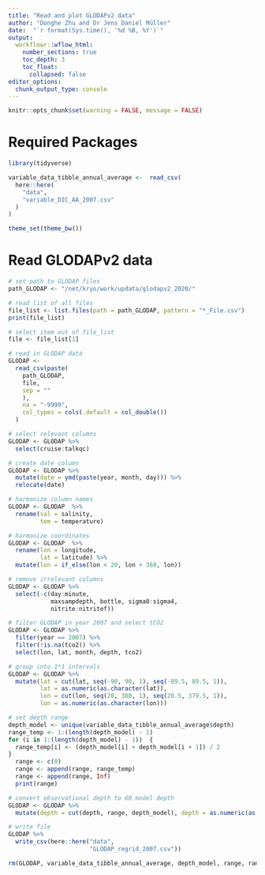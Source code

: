 ```yaml
---
title: "Read and plot GLODAPv2 data"
author: "Donghe Zhu and Dr Jens Daniel Müller"
date:  "`r format(Sys.time(), '%d %B, %Y')`"
output: 
  workflowr::wflow_html:
    number_sections: true
    toc_depth: 3
    toc_float:
      collapsed: false
editor_options:
  chunk_output_type: console
---
```



```r
knitr::opts_chunk$set(warning = FALSE, message = FALSE)
```

# Required Packages
```r
library(tidyverse)
```

```r

variable_data_tibble_annual_average <-  read_csv(
  here::here(
    "data",
    "variable_DIC_AA_2007.csv"
  )
)

```

```r
theme_set(theme_bw())
```

# Read GLODAPv2 data

```r

# set path to GLODAP files
path_GLODAP <- "/net/kryo/work/updata/glodapv2_2020/"

# read list of all files
file_list <- list.files(path = path_GLODAP, pattern = "*_File.csv")
print(file_list)

# select item out of file_list
file <- file_list[1]

# read in GLODAP data
GLODAP <-
  read_csv(paste(
    path_GLODAP,
    file,
    sep = ""
    ),
    na = "-9999",
    col_types = cols(.default = col_double())
  )

# select relevant columns
GLODAP <- GLODAP %>%
  select(cruise:talkqc)

# create date column
GLODAP <- GLODAP %>%
  mutate(date = ymd(paste(year, month, day))) %>%
  relocate(date)

# harmonize column names
GLODAP <- GLODAP  %>%
  rename(sal = salinity,
         tem = temperature)

# harmonize coordinates
GLODAP <- GLODAP  %>%
  rename(lon = longitude,
         lat = latitude) %>%
  mutate(lon = if_else(lon < 20, lon + 360, lon))

# remove irrelevant columns
GLODAP <- GLODAP %>%
  select(-c(day:minute,
            maxsampdepth, bottle, sigma0:sigma4,
            nitrite:nitritef))

# filter GLODAP in year 2007 and select tCO2
GLODAP <- GLODAP %>%
  filter(year == 2007) %>%
  filter(!is.na(tco2)) %>%
  select(lon, lat, month, depth, tco2)

# group into 1*1 intervals
GLODAP <- GLODAP %>% 
  mutate(lat = cut(lat, seq(-90, 90, 1), seq(-89.5, 89.5, 1)),
         lat = as.numeric(as.character(lat)),
         lon = cut(lon, seq(20, 380, 1), seq(20.5, 379.5, 1)),
         lon = as.numeric(as.character(lon)))

# set depth range
depth_model <- unique(variable_data_tibble_annual_average$depth)
range_temp <- 1:(length(depth_model) - 1)
for (i in 1:(length(depth_model) - 1))  {
  range_temp[i] <- (depth_model[i] + depth_model[i + 1]) / 2
}
  range <- c(0)
  range <- append(range, range_temp) 
  range <- append(range, Inf)
  print(range)

# convert observational depth to 60 model depth
GLODAP <- GLODAP %>%
  mutate(depth = cut(depth, range, depth_model), depth = as.numeric(as.character(depth)))

# write file
GLODAP %>%
  write_csv(here::here("data",
                       "GLODAP_regrid_2007.csv"))

rm(GLODAP, variable_data_tibble_annual_average, depth_model, range, range_temp, i)

```
